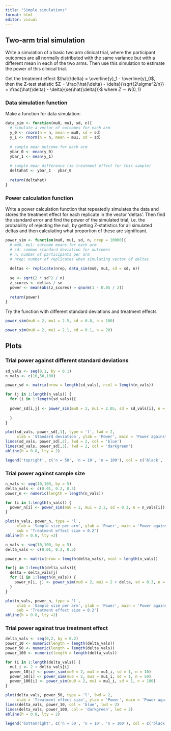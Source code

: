```yaml
---
title: "Simple simulations"
format: html
editor: visual
---
```


## Two-arm trial simulation

Write a simulation of a basic two arm clinical trial, where the participant outcomes are all normally distributed with the same variance but with a different mean in each of the two arms. Then use this simulation to estimate the power of this clinical trial.

Get the treatment effect $\hat{\delta} = \overline{y}_1 - \overline{y}_0$, then the Z-test statistic $Z = \frac{\hat{\delta} - \delta}{\sqrt{2\sigma^2/n}} = \frac{\hat{\delta} - \delta}{se(\hat{\delta})}$ where $Z \sim N(0,1)$

### Data simulation function

Make a function for data simulation:

```r
data_sim <- function(mu0, mu1, sd, n){
  # simulate a vector of outcomes for each arm
  y_0 <- rnorm(n = n, mean = mu0, sd = sd)
  y_1 <- rnorm(n = n, mean = mu1, sd = sd)
  
  # sample mean outcome for each arm
  ybar_0 <- mean(y_0)
  ybar_1 <- mean(y_1)
  
  # sample mean difference (ie treatment effect for this sample)
  deltahat <- ybar_1 - ybar_0
  
  return(deltahat)
}
```

### Power calculation function

Write a power calculation function that repeatedly simulates the data and stores the treatment effect for each replicate in the vector 'deltas'. Then find the standard error and find the power of the simulated trial, i.e. the probability of rejecting the null, by getting Z-statistics for all simulated deltas and then calculating what proportion of these are significant.

```r
power_sim <- function(mu0, mu1, sd, n, nrep = 10000){
  # mu0, mu1: outcome means for each arm
  # sd: common standard deviation for outcomes
  # n: number of participants per arm
  # nrep: number of replicates when simulating vector of deltas 
  
  deltas <- replicate(nrep, data_sim(mu0, mu1, sd = sd, n))
  
  se <- sqrt(2 * sd^2 / n)
  z_scores <- deltas / se
  power <- mean(abs(z_scores) > qnorm(1 - 0.05 / 2))
  
  return(power)
}
```

Try the function with different standard deviations and treatment effects

```r
power_sim(mu0 = 2, mu1 = 2.5, sd = 0.8, n = 100)

power_sim(mu0 = 2, mu1 = 2.1, sd = 0.1, n = 20)
```

## Plots

### Trial power against different standard deviations

```r
sd_vals <- seq(0,1, by = 0.1)
n_vals <- c(10,50,100)

power_sd <- matrix(nrow = length(sd_vals), ncol = length(n_vals))

for (j in 1:length(n_vals)) { 
  for (i in 1:length(sd_vals)){
    
  power_sd[i,j] <- power_sim(mu0 = 2, mu1 = 2.05, sd = sd_vals[i], n = n_vals[j])
  
  }
}

plot(sd_vals, power_sd[,1], type = 'l', lwd = 2, 
     xlab = 'Standard deviation', ylab = 'Power', main = 'Power against standard deviation')
lines(sd_vals, power_sd[,2], lwd = 2, col = 'blue')
lines(sd_vals, power_sd[,3], lwd = 2, col = 'darkgreen')
abline(h = 0.8, lty = 2)

legend('topright', c('n = 50', 'n = 10', 'n = 100'), col = c('black', 'blue', 'darkgreen'), lwd = 2, title = 'sample size per arm')
```

### Trial power against sample size

```r
n_vals <- seq(10,100, by = 5)
delta_vals <- c(0.01, 0.2, 0.5)
power_n <- numeric(length = length(n_vals))

for (i in 1:length(n_vals)) {
  power_n[i] <- power_sim(mu0 = 2, mu1 = 2.2, sd = 0.3, n = n_vals[i])
}

plot(n_vals, power_n, type = 'l',
     xlab = 'Sample size per arm', ylab = 'Power', main = 'Power against per-arm sample size',
     sub = 'Treatment effect size = 0.2')
abline(h = 0.8, lty =2)
```
```r
n_vals <- seq(10,100, by = 5)
delta_vals <- c(0.01, 0.2, 0.5)

power_n <- matrix(nrow = length(delta_vals), ncol = length(n_vals))

for(j in 1:length(delta_vals)){
  delta = delta_vals[j]
  for (i in 1:length(n_vals)) {
    power_n[i, j] <- power_sim(mu0 = 2, mu1 = 2 + delta, sd = 0.3, n = n_vals[i])
  }
}

plot(n_vals, power_n, type = 'l',
     xlab = 'Sample size per arm', ylab = 'Power', main = 'Power against per-arm sample size',
     sub = 'Treatment effect size = 0.2')
abline(h = 0.8, lty =2)
```

### Trial power against true treatment effect

```r
delta_vals <- seq(0,2, by = 0.2)
power_10 <- numeric(length = length(delta_vals))
power_50 <- numeric(length = length(delta_vals))
power_100 <- numeric(length = length(delta_vals))

for (i in 1:length(delta_vals)) {
  mu1_i <- 2 + delta_vals[i]
  power_10[i] <- power_sim(mu0 = 2, mu1 = mu1_i, sd = 1, n = 10)
  power_50[i] <- power_sim(mu0 = 2, mu1 = mu1_i, sd = 1, n = 50)
  power_100[i] <- power_sim(mu0 = 2, mu1 = mu1_i, sd = 1, n = 100)
}

plot(delta_vals, power_50, type = 'l', lwd = 2, 
     xlab = 'Treatment effect size', ylab = 'Power', main = 'Power against treatment effect')
lines(delta_vals, power_10, col = 'blue', lwd = 2)
lines(delta_vals, power_100, col = 'darkgreen', lwd = 2)
abline(h = 0.8, lty = 2)

legend('bottomright', c('n = 50', 'n = 10', 'n = 100'), col = c('black', 'blue', 'darkgreen'), lwd = 2, title = 'sample size per arm')
```
